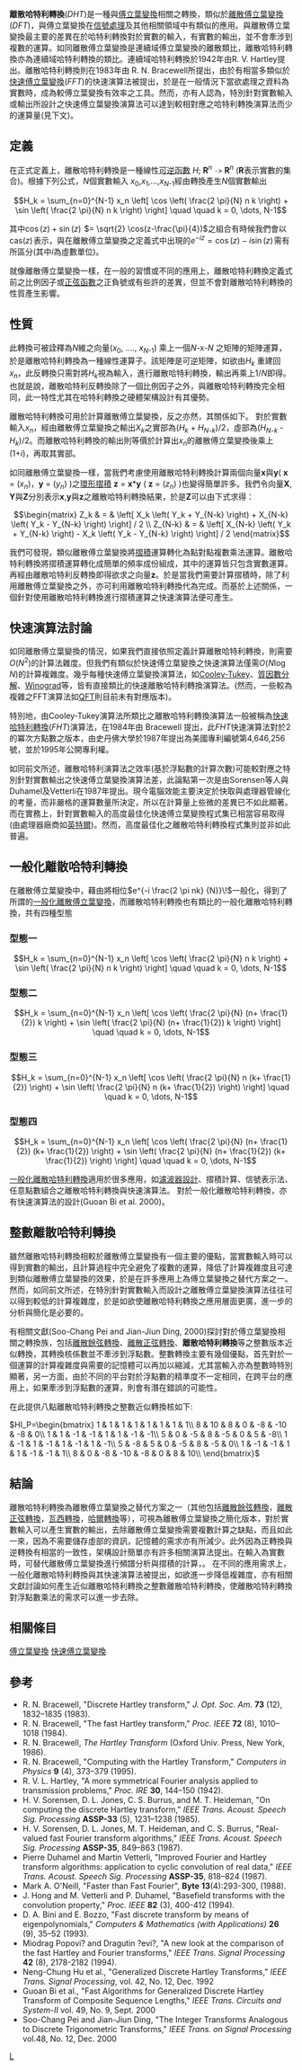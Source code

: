 {{NoteTA|1=zh:傅里叶; zh-hans:傅里叶; zh-hant:傅立葉;}}
'''離散哈特利轉換'''(''DHT'')是一種與[[傅立葉變換|傅立葉變換]]相關之轉換，類似於[[離散傅立葉變換|離散傅立葉變換]](''DFT'')，與傅立葉變換在[[信號處理|信號處理]]及其他相關領域中有類似的應用。與離散傅立葉變換最主要的差異在於哈特利轉換對於實數的輸入，有實數的輸出，並不會牽涉到複數的運算。如同離散傅立葉變換是連續域傅立葉變換的離散類比，離散哈特利轉換亦為連續域哈特利轉換的類比。連續域哈特利轉換於1942年由R. V. Hartley提出。離散哈特利轉換則在1983年由 R. N. Bracewell所提出，由於有相當多類似於[[快速傅立葉變換|快速傅立葉變換]](''FFT'')的快速演算法被提出，於是在一般情況下當欲處理之資料為實數時，成為較傅立葉變換有效率之工具。然而，亦有人認為，特別針對實數輸入或輸出所設計之快速傅立葉變換演算法可以達到較相對應之哈特利轉換演算法而少的運算量(見下文)。

==定義==
在正式定義上，離散哈特利轉換是一種線性[[可逆函數|可逆函數]] ''H''; '''R'''<sup>''n''</sup> <tt>-></tt> '''R'''<sup>''n''</sup> ('''R'''表示實數的集合)。根據下列公式，''N''個實數輸入 ''x''<sub>0</sub>,''x''<sub>1</sub>,...,''x''<sub>''N''-1</sub>經由轉換產生''N''個實數輸出

:<math>H_k = \sum_{n=0}^{N-1} x_n \left[ \cos \left( \frac{2 \pi}{N} n k \right) + \sin \left( \frac{2 \pi}{N} n k \right) \right]
\quad \quad
 k = 0, \dots, N-1 </math>


其中<math>\cos(z) + \sin(z) \!</math> <math>= \sqrt{2} \cos(z-\frac{\pi}{4})</math>之組合有時候我們會以<math>\mathrm{cas}(z) \!</math>表示，與在離散傅立葉變換之定義式中出現的<math>e^{-iz} = \cos(z) - i \sin(z) \!</math>需有所區分(其中''i''為虛數單位)。

就像離散傅立葉變換一樣，在一般的習慣或不同的應用上，離散哈特利轉換定義式前之比例因子或[[正弦函數|正弦函數]]之正負號或有些許的差異，但並不會對離散哈特利轉換的性質產生影響。

==性質==
此轉換可被詮釋為''N''維之向量(''x''<sub>0</sub>, ...., ''x''<sub>''N''-1</sub>) 乘上一個''N''-x-''N'' 之矩陣的矩陣運算，於是離散哈特利轉換為一種線性運算子。該矩陣是可逆矩陣，如欲由''H''<sub>''k''</sub> 重建回''x''<sub>''n''</sub>，此反轉換只需對將''H''<sub>''k''</sub>視為輸入，進行離散哈特利轉換，輸出再乘上1/''N''即得。也就是說，離散哈特利反轉換除了一個比例因子之外，與離散哈特利轉換完全相同，此一特性尤其在哈特利轉換之硬體架構設計有其優勢。

離散哈特利轉換可用於計算離散傅立葉變換，反之亦然，其關係如下。
對於實數輸入''x''<sub>''n''</sub>，經由離散傅立葉變換之輸出''X''<sub>''k''</sub>之實部為(''H''<sub>''k''</sub> + ''H''<sub>''N-k''</sub>)/2，虛部為(''H''<sub>''N-k''</sub> - ''H''<sub>''k''</sub>)/2。而離散哈特利轉換的輸出則等價於計算出''x''<sub>''n''</sub>的離散傅立葉變換後乘上(1+''i'')，再取其實部。

如同離散傅立葉變換一樣，當我們考慮使用離散哈特利轉換計算兩個向量'''x'''與'''y'''( '''x''' = (''x''<sub>''n''</sub>)，'''y''' = (''y''<sub>''n''</sub>) )之[[環形摺積|環形摺積]] '''z''' = '''x'''*'''y''' ( '''z''' = (''z''<sub>''n''</sub>) )也變得簡單許多。我們令向量'''X''', '''Y'''與'''Z'''分別表示'''x''','''y'''與'''z'''之離散哈特利轉換結果，於是'''Z'''可以由下式求得：

:<math> \begin{matrix}
Z_k & = & \left[ X_k \left( Y_k + Y_{N-k} \right)
                         + X_{N-k} \left( Y_k - Y_{N-k} \right) \right] / 2
\\
Z_{N-k} & = & \left[ X_{N-k} \left( Y_k + Y_{N-k} \right)
                         - X_k \left( Y_k - Y_{N-k} \right) \right] / 2

\end{matrix}
</math>

我們可發現，類似離散傅立葉變換將[[摺積|摺積]]運算轉化為點對點複數乘法運算。離散哈特利轉換將摺積運算轉化成簡單的頻率成份組成，其中的運算皆只包含實數運算。再經由離散哈特利反轉換即得欲求之向量'''z'''。於是當我們需要計算摺積時，除了利用離散傅立葉變換之外，亦可利用離散哈特利轉換代為完成。而基於上述關係，一個針對使用離散哈特利轉換進行摺積運算之快速演算法便可產生。

==快速演算法討論==
如同離散傅立葉變換的情況，如果我們直接依照定義計算離散哈特利轉換，則需要<math>O(N^2)</math>的計算法雜度。但我們有類似於快速傅立葉變換之快速演算法僅需<math>O(N \log N)</math>的計算複雜度。幾乎每種快速傅立葉變換演算法，如[[FFT|Cooley-Tukey]]、[[質因數分解|質因數分解]]、[[Winograd|Winograd]]等，皆有直接類比的快速離散哈特利轉換演算法。(然而，一些較為複雜之FFT演算法如[[QFT|QFT]]則目前未有對應版本)。

特別地，由Cooley-Tukey演算法所類比之離散哈特利轉換演算法一般被稱為[[快速哈特利轉換|快速哈特利轉換]](''FHT'')演算法，在1984年由 Bracewell 提出，此''FHT''快速演算法對於2的冪次方點數之版本，由史丹佛大學於1987年提出為美國專利編號第4,646,256號，並於1995年公開專利權。

如同前文所述，離散哈特利演算法之效率(基於浮點數的計算次數)可能較對應之特別針對實數輸出之快速傅立葉變換演算法差，此論點第一次是由Sorensen等人與Duhamel及Vetterli在1987年提出。現今電腦效能主要決定於快取與處理器管線化的考量，而非嚴格的運算數量所決定，所以在計算量上些微的差異已不如此顯著。而在實務上，針對實數輸入的高度最佳化快速傅立葉變換程式集已相當容易取得(由處理器廠商如[[英特爾|英特爾]])。然而，高度最佳化之離散哈特利轉換程式集則並非如此普遍。

==一般化離散哈特利轉換==
在離散傅立葉變換中，藉由將相位<math>e^{-i \frac{2 \pi nk} {N}}\!</math>一般化，得到了所謂的[[一般化離散傅立葉變換|一般化離散傅立葉變換]]，而離散哈特利轉換也有類比的一般化離散哈特利轉換，共有四種型態

===型態一===
:<math>H_k = \sum_{n=0}^{N-1} x_n \left[ \cos \left( \frac{2 \pi}{N} n k \right) + \sin \left( \frac{2 \pi}{N} n k \right) \right]
\quad \quad
 k = 0, \dots, N-1 </math>

===型態二===
:<math>H_k = \sum_{n=0}^{N-1} x_n \left[ \cos \left( \frac{2 \pi}{N} (n+ \frac{1}{2}) k \right) + \sin \left( \frac{2 \pi}{N} (n+ \frac{1}{2}) k \right) \right]
\quad \quad
 k = 0, \dots, N-1 </math> 

===型態三===
:<math>H_k = \sum_{n=0}^{N-1} x_n \left[ \cos \left( \frac{2 \pi}{N} n (k+ \frac{1}{2}) \right) + \sin \left( \frac{2 \pi}{N} n (k+ \frac{1}{2}) \right) \right]
\quad \quad
 k = 0, \dots, N-1 </math>
 
===型態四===
:<math>H_k = \sum_{n=0}^{N-1} x_n \left[ \cos \left( \frac{2 \pi}{N} (n+ \frac{1}{2}) (k+ \frac{1}{2}) \right) + \sin \left( \frac{2 \pi}{N} (n+ \frac{1}{2}) (k+ \frac{1}{2}) \right) \right]
\quad \quad
 k = 0, \dots, N-1 </math> 
 
[[一般化離散哈特利轉換|一般化離散哈特利轉換]]適用於很多應用，如[[濾波器設計|濾波器設計]]、摺積計算、信號表示法、任意點數組合之離散哈特利轉換與快速演算法。
對於一般化離散哈特利轉換，亦有快速演算法的設計(Guoan Bi et al. 2000)。

==整數離散哈特利轉換==
雖然離散哈特利轉換相較於離散傅立葉變換有一個主要的優點，當實數輸入時可以得到實數的輸出，且計算過程中完全避免了複數的運算，降低了計算複雜度且可達到類似離散傅立葉變換的效果，於是在許多應用上為傅立葉變換之替代方案之一。然而，如同前文所述，在特別針對實數輸入而設計之離散傅立葉變換演算法往往可以得到較低的計算複雜度，於是如欲使離散哈特利轉換之應用層面更廣，進一步的分析與簡化是必要的。

有相關文獻(Soo-Chang Pei and Jian-Jiun Ding, 2000)探討對於傅立葉變換相關之轉換族，包括[[離散餘弦轉換|離散餘弦轉換]]、[[離散正弦轉換|離散正弦轉換]]、'''離散哈特利轉換'''等之整數版本近似轉換，其轉換核係數並不牽涉到浮點數。整數轉換主要有幾個優點，首先對於一個運算的計算複雜度與需要的記憶體可以再加以縮減，尤其當輸入亦為整數時特別顯著，另一方面，由於不同的平台對於浮點數的精準度不一定相同，在跨平台的應用上，如果牽涉到浮點數的運算，則會有潛在錯誤的可能性。

在此提供八點離散哈特利轉換之整數近似轉換核如下:

<math>HI_P=\begin{bmatrix}
1 & 1 & 1 & 1 & 1 & 1 & 1 & 1\\
8 & 10 & 8 & 0 & -8 & -10 & -8 & 0\\
1 & 1 & -1 & -1 & 1 & 1 & -1 & -1\\
5 & 0 & -5 & 8 & -5 & 0 & 5 & -8\\
1 & -1 & 1 & -1 & 1 & -1 & 1 & -1\\
5 & -8 & 5 & 0 & -5 & 8 & -5 & 0\\
1 & -1 & -1 & 1 & 1 & -1 & -1 & 1\\
8 & 0 & -8 & -10 & -8 & 0 & 8 & 10\\
\end{bmatrix}</math>

==結論==
離散哈特利轉換為離散傅立葉變換之替代方案之一（其他包括[[离散余弦变换|離散餘弦轉換]]，[[离散正弦变换|離散正弦轉換]]，[[沃爾什轉換|瓦西轉換]]，[[哈爾轉換|哈爾轉換]]等），可視為離散傅立葉變換之簡化版本，對於實數輸入可以產生實數的輸出，去除離散傅立葉變換需要複數計算之缺點，而且如此一來，因為不需要儲存虛部的資訊，記憶體的需求亦有所減少。此外因為正轉換與逆轉換有相當的一致性，架構設計簡單亦有許多相關演算法提出。在輸入為實數時，可替代離散傅立葉變換進行頻譜分析與摺積的計算，。
在不同的應用需求上，一般化離散哈特利轉換與其快速演算法被提出，如欲進一步降低複雜度，亦有相關文獻討論如何產生近似離散哈特利轉換之整數離散哈特利轉換，使離散哈特利轉換對浮點數乘法的需求可以進一步去除。

==相關條目==
[[傅立葉變換|傅立葉變換]]
[[快速傅立葉變換|快速傅立葉變換]]

==參考==
* R. N. Bracewell, "Discrete Hartley transform," ''J. Opt. Soc. Am.'' '''73''' (12), 1832–1835 (1983).
* R. N. Bracewell, "The fast Hartley transform," ''Proc. IEEE'' '''72''' (8), 1010–1018 (1984).
* R. N. Bracewell, ''The Hartley Transform'' (Oxford Univ. Press, New York, 1986).
* R. N. Bracewell, "Computing with the Hartley Transform," ''Computers in Physics'' '''9''' (4), 373–379 (1995).
* R. V. L. Hartley, "A more symmetrical Fourier analysis applied to transmission problems," ''Proc. IRE'' '''30''', 144–150 (1942).
* H. V. Sorensen, D. L. Jones, C. S. Burrus, and M. T. Heideman, "On computing the discrete Hartley transform," ''IEEE Trans. Acoust. Speech Sig. Processing'' '''ASSP-33''' (5), 1231–1238 (1985).
* H. V. Sorensen, D. L. Jones, M. T. Heideman, and C. S. Burrus, "Real-valued fast Fourier transform algorithms," ''IEEE Trans. Acoust. Speech Sig. Processing'' '''ASSP-35''', 849–863 (1987).
* Pierre Duhamel and Martin Vetterli, "Improved Fourier and Hartley transform algorithms: application to cyclic convolution of real data," ''IEEE Trans. Acoust. Speech Sig. Processing'' '''ASSP-35''', 818–824 (1987).
* Mark A. O'Neill, "Faster than Fast Fourier", '''Byte''' '''13'''(4):293-300, (1988).
* J. Hong and M. Vetterli and P. Duhamel, "Basefield transforms with the convolution property," ''Proc. IEEE'' '''82''' (3), 400-412 (1994).
* D. A. Bini and E. Bozzo, "Fast discrete transform by means of eigenpolynomials," ''Computers & Mathematics (with Applications)'' '''26''' (9), 35–52 (1993).
* Miodrag Popovi? and Dragutin ?evi?, "A new look at the comparison of the fast Hartley and Fourier transforms," ''IEEE Trans. Signal Processing'' '''42''' (8), 2178-2182 (1994).
* Neng-Chung Hu et al., "Generalized Discrete Hartley Transforms," ''IEEE Trans. Signal Processing'', vol. 42, No. 12, Dec. 1992
* Guoan Bi et al., "Fast Algorithms for Generalized Discrete Hartley Transform of Composite Sequence Lengths," ''IEEE Trans. Circuits and System-II'' vol. 49, No. 9, Sept. 2000
* Soo-Chang Pei and Jian-Jiun Ding, "The Integer Transforms Analogous to Discrete Trigonometric Transforms," ''IEEE Trans. on Signal Processing'' vol.48, No. 12, Dec. 2000

[[Category:傅里叶分析|L]]